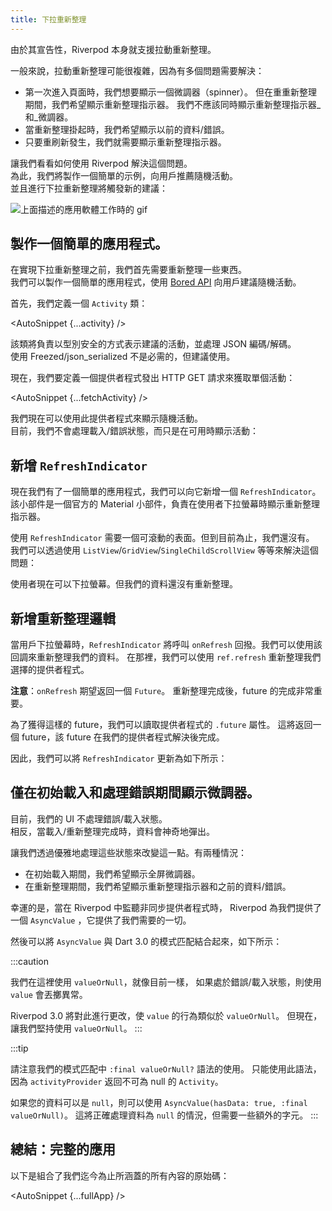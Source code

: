 ---
title: 下拉重新整理
---


<!---
Riverpod natively supports pull-to-refresh thanks to its declarative nature.
-->
由於其宣告性，Riverpod 本身就支援拉動重新整理。

<!---
In general, pull-to-refreshes can be complex due as there are multiple
problems to solve:
-->
一般來說，拉動重新整理可能很複雜，因為有多個問題需要解決：

<!---
- Upon first entering a page, we want to show a spinner.
  But during refresh, we want to show the refresh indicator instead.
  We shouldn't show both the refresh indicator _and_ spinner.
- While a refresh is pending, we want to show the previous data/error.
- We need to show the refresh indicator for as long as the refresh is happening.
-->
- 第一次進入頁面時，我們想要顯示一個微調器（spinner）。
  但在重重新整理期間，我們希望顯示重新整理指示器。
  我們不應該同時顯示重新整理指示器_和_微調器。
- 當重新整理掛起時，我們希望顯示以前的資料/錯誤。
- 只要重刷新發生，我們就需要顯示重新整理指示器。

<!---
Let's see how to solve this using Riverpod.  
For this, we will make a simple example which recommands a random activity to users.  
And doing a pull-to-refresh will trigger a new suggestion:
-->
讓我們看看如何使用 Riverpod 解決這個問題。  
為此，我們將製作一個簡單的示例，向用戶推薦隨機活動。  
並且進行下拉重新整理將觸發新的建議：

<!---
<img
  alt="A gif of the previously described application working"
  src="/img/case_studies/pull_to_refresh/app.gif"
/>
-->
<img
  alt="上面描述的應用軟體工作時的 gif"
  src="/img/case_studies/pull_to_refresh/app.gif"
/>

<!---
## Making a bare-bones application.
-->
## 製作一個簡單的應用程式。​

<!---
Before implement a pull-to-refresh, we first need something to refresh.  
We can make a simple application which uses [Bored API](https://www.boredapi.com/)
to suggests a random activity to users.
-->
在實現下拉重新整理之前，我們首先需要重新整理一些東西。  
我們可以製作一個簡單的應用程式，使用 [Bored API](https://www.boredapi.com/)
向用戶建議隨機活動。

<!---
First, let's define an `Activity` class:
-->
首先，我們定義一個 `Activity` 類：

<AutoSnippet {...activity} />

<!---
That class will be responsible for representing a suggested activity
in a type-safe manner, and handle JSON encoding/decoding.  
Using Freezed/json_serializable is not required, but it is recommended.
-->
該類將負責以型別安全的方式表示建議的活動，並處理 JSON 編碼/解碼。  
使用 Freezed/json_serialized 不是必需的，但建議使用。

<!---
Now, we'll want to define a provider making a HTTP GET request to fetch
a single activity:
-->
現在，我們要定義一個提供者程式發出 HTTP GET 請求來獲取單個活動：

<AutoSnippet {...fetchActivity} />

<!---
We can now use this provider to display a random activity.  
For now, we will not handle the loading/error state, and simply
display the activity when available:
-->
我們現在可以使用此提供者程式來顯示隨機活動。  
目前，我們不會處理載入/錯誤狀態，而只是在可用時顯示活動：

<AutoSnippet raw={displayActivity} />

<!---
## Adding `RefreshIndicator`
-->
## 新增 `RefreshIndicator`

<!---
Now that we have a simple application, we can add a `RefreshIndicator` to it.  
That widget is an official Material widget responsible for displaying a refresh indicator
when the user pulls down the screen.
-->
現在我們有了一個簡單的應用程式，我們可以向它新增一個 `RefreshIndicator`。  
該小部件是一個官方的 Material 小部件，負責在使用者下拉螢幕時顯示重新整理指示器。

<!---
Using `RefreshIndicator` requires a scrollable surface. But so far, we don't have
any. We can fix that by using a `ListView`/`GridView`/`SingleChildScrollView`/etc:
-->
使用 `RefreshIndicator` 需要一個可滾動的表面。但到目前為止，我們還沒有。
我們可以透過使用 `ListView`/`GridView`/`SingleChildScrollView` 等等來解決這個問題：

<AutoSnippet raw={displayActivity2} />

<!---
Users can now pull down the screen. But our data isn't refreshed yet.
-->
使用者現在可以下拉螢幕。但我們的資料還沒有重新整理。

<!---
## Adding the refresh logic
-->
## 新增重新整理邏輯​

<!---
When users pull down the screen, `RefreshIndicator` will invoke
the `onRefresh` callback. We can use that callback to refresh our data.
In there, we can use `ref.refresh` to refresh the provider of our choice.
-->
當用戶下拉螢幕時，`RefreshIndicator` 將呼叫
`onRefresh` 回撥。我們可以使用該回調來重新整理我們的資料。
在那裡，我們可以使用 `ref.refresh` 重新整理我們選擇的提供者程式。

<!---
**Note**: `onRefresh` is expected to return a `Future`.
And it is important for that future to complete when the refresh is done.
-->
**注意**：`onRefresh` 期望返回一個 `Future`。
重新整理完成後，future 的完成非常重要。

<!---
To obtain such a future, we can read our provider's `.future` property.
This will return a future which completes when our provider has resolved.
-->
為了獲得這樣的 future，我們可以讀取提供者程式的 `.future` 屬性。
這將返回一個 future，該 future 在我們的提供者程式解決後完成。

<!---
We can therefore update our `RefreshIndicator` to look like this:
-->
因此，我們可以將 `RefreshIndicator` 更新為如下所示：

<AutoSnippet raw={displayActivity3} />

<!---
## Showing a spinner only during initial load and handling errors.
-->
## 僅在初始載入和處理錯誤期間顯示微調器。

<!---
At the moment, our UI does not handle the error/loading states.  
Instead the data magically pops up when the loading/refresh is done.
-->
目前，我們的 UI 不處理錯誤/載入狀態。  
相反，當載入/重新整理完成時，資料會神奇地彈出。

<!---
Let's change this by gracefully handling those states. There are two
cases:
-->
讓我們透過優雅地處理這些狀態來改變這一點。有兩種情況：

<!---
- During the initial load, we want to show a full-screen spinner.
- During a refresh, we want to show the refresh indicator
  and the previous data/error.
-->
- 在初始載入期間，我們希望顯示全屏微調器。
- 在重新整理期間，我們希望顯示重新整理指示器和之前的資料/錯誤。

<!---
Fortunately, when listening to an asynchronous provider in Riverpod,
Riverpod gives us an `AsyncValue`, which offers everything we need.
-->
幸運的是，當在 Riverpod 中監聽非同步提供者程式時，
Riverpod 為我們提供了一個 `AsyncValue` ，它提供了我們需要的一切。

<!---
That `AsyncValue` can then be combined with Dart 3.0's pattern matching
as followed:
-->
然後可以將 `AsyncValue` 與 Dart 3.0 的模式匹配結合起來，如下所示：

<AutoSnippet raw={displayActivity4} />

:::caution
<!---
We use `valueOrNull` here, as currently, using `value` throws
if in error/loading state.
-->
我們在這裡使用 `valueOrNull`，就像目前一樣，
如果處於錯誤/載入狀態，則使用 `value` 會丟擲異常。

<!---
Riverpod 3.0 will change this to have `value` behave like `valueOrNull`.
But for now, let's stick to `valueOrNull`.
-->
Riverpod 3.0 將對此進行更改，使 `value` 的行為類似於 `valueOrNull`。
但現在，讓我們堅持使用 `valueOrNull`。
:::

:::tip
<!---
Notice the usage of the `:final valueOrNull?` syntax in our pattern matching.
This syntax can be used only because `activityProvider` returns a non-nullable
`Activity`.
-->
請注意我們的模式匹配中 `:final valueOrNull?` 語法的使用。
只能使用此語法，因為 `activityProvider` 返回不可為 null 的 `Activity`。

<!---
If your data can be `null`, you can instead use `AsyncValue(hasData: true, :final valueOrNull)`.
This will correctly handle cases where the data is `null`, at the cost of
a few extra characters.
-->
如果您的資料可以是 `null`，則可以使用 `AsyncValue(hasData: true, :final valueOrNull)`。
這將正確處理資料為 `null` 的情況，但需要一些額外的字元。
:::

<!---
## Wrapping up: full application
-->
## 總結：完整的應用

<!---
Here is the combined source of everything we've covered so far:
-->
以下是組合了我們迄今為止所涵蓋的所有內容的原始碼：

<AutoSnippet {...fullApp} />
